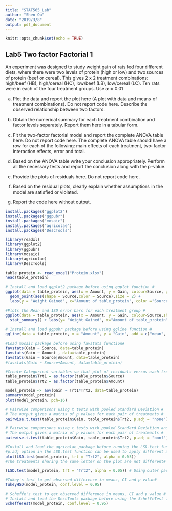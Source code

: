 ```yaml
---
title: "STAT565_Lab"
author: "Shen Qu"
date: "2019/3/8"
output: pdf_document
---
```


```r
knitr::opts_chunk$set(echo = TRUE)
```

## Lab5 Two factor Factorial 1

An experiment was designed to study weight gain of rats fed four different diets, where there were two levels of protein (high or low) and two sources of protein (beef or cereal).  This gives 2 x 2 treatment combinations: high/beef (HB), high/cereal (HC), low/beef (LB), low/cereal (LC). Ten rats were in each of the four treatment groups. Use $\alpha=0.01$

(a) Plot the data and report the plot here (A plot with data and means of treatment combinations). Do not report code here. Describe the observed relationship between two factors.


(b) Obtain the numerical summary for each treatment combination and factor levels separately. Report them here in a tabular form.


(c) Fit the two-factor factorial model and report the complete ANOVA table here. Do not report code here. The complete ANOVA table should have a row for each of the following: main effects of each treatment, two-factor interaction effects, error and total.

(d) Based on the ANOVA table write your conclusion appropriately. Perform all the necessary tests and report the conclusion along with the p-value.

(e) Provide the plots of residuals here. Do not report code here.


(f) Based on the residual plots, clearly explain whether assumptions in the model are satisfied or violated.


(g) Report the code here without output.

```r
install.packages("ggplot2")
install.packages("ggpubr")
install.packages("mosaic")
install.packages("agricolae")
install.packages("DescTools")
```

```r
library(readxl)
library(ggplot2)
library(ggpubr)
library(mosaic)
library(agricolae)
library(DescTools)
```

```r
table_protein <- read_excel("Protein.xlsx")
head(table_protein)

# Install and load ggplot2 package before using ggplot function #
ggplot(data = table_protein, aes(x = Amount, y = Gain, colour=Source, group=Source))+ 
  geom_point(aes(shape = Source,color = Source),size = 2) + 
  labs(y = "Weight Gained", x="Amount of table_protein", color ="Source of table_protein", shape ="Source of table_protein")

#Plots the Mean and 1SD error bars for each treatment group #
ggplot(data = table_protein, aes(x = Amount, y = Gain, colour=Source,shape = Source, group=Source)) +
  stat_summary() + labs(y= "Weight Gained", x="Amount of table_protein", color="Source", shape="Source")

# Install and load ggpubr package before using ggline function # 
ggline(data = table_protein, x = "Amount", y = "Gain", add = c("mean", "jitter"),shape= "Source",  color = "Source", linetype = "Source", ylab= "Weight Gained", xlab="Amount of table_protein")

#Load mosaic package before using favstats function#
favstats(Gain ~ Source, data=table_protein)
favstats(Gain ~ Amount , data=table_protein)
favstats(Gain ~ Source|Amount, data=table_protein)
#favstats(Gain ~ Source+Amount, data=table_protein)

#Create Categorical variables so that plot of residuals versus each treatment combination can be obtained using plot function with the fitted model later #
table_protein$Trt1 = as.factor(table_protein$Source)
table_protein$Trt2 = as.factor(table_protein$Amount)

model_protein <- aov(Gain ~ Trt1*Trt2, data=table_protein)
summary(model_protein)
plot(model_protein, pch=16)

# Pairwise comparisons using t tests with pooled Standard Deviation #
# The output gives a matrix of p values for each pair of treatments #
pairwise.t.test(table_protein$Gain, table_protein$Trt2, p.adj = "none") 

# Pairwise comparisons using t tests with pooled Standard Deviation and Bonferroni adjustment #
# The output gives a matrix of p values for each pair of treatments #
pairwise.t.test(table_protein$Gain, table_protein$Trt2, p.adj = "bonf")

#Install and load the agricolae package before running the LSD.test function below #
#p.adj option in the LSD.test function can be used to apply different adjustments to control error rates#
plot(LSD.test(model_protein, trt = "Trt2", alpha = 0.05))
#The treatments sharing the same letter on the plot are not different#

(LSD.test(model_protein, trt = "Trt2", alpha = 0.05)) # Using outer parentheses prints the output#

#Tukey's test to get observed difference in means, CI and p value#
TukeyHSD(model_protein, conf.level = 0.95)

# Scheffe's test to get observed difference in means, CI and p value #
# Install and load the DescTools package before using the ScheffeTest function #
ScheffeTest(model_protein, conf.level = 0.95)

```